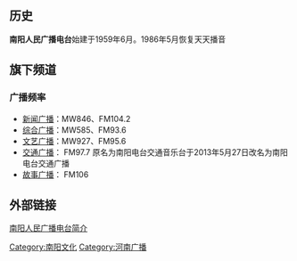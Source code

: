 {{multiple issues|
{{expand|time=2013-09-20T05:34:38+00:00}}
{{lead section|time=2013-09-20T05:34:38+00:00}}
{{unreferenced|time=2013-09-20T05:34:38+00:00}}
}}
==历史==
'''南阳人民广播电台'''始建于1959年6月。1986年5月恢复天天播音
==旗下频道==

===广播频率===
*[[南阳人民广播电台新闻广播|新闻广播]]：MW846、FM104.2
*[[南阳人民广播电台综合广播|综合广播]]：MW585、FM93.6
*[[南阳人民广播电台文艺广播|文艺广播]]：MW927、FM95.6
*[[南阳人民广播电台交通广播|交通广播]]：       FM97.7 原名为南阳电台交通音乐台于2013年5月27日改名为南阳电台交通广播
*[[南阳人民广播电台故事广播|故事广播]]：       FM106
==外部链接==
[https://web.archive.org/web/20130921053833/http://www.nydt.cn/Intro/ 南阳人民广播电台简介]

[[Category:南阳文化|Category:南阳文化]]
[[Category:河南广播|Category:河南广播]]